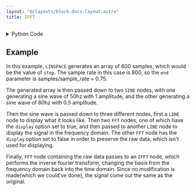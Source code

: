```yaml
---
layout: "@/layouts/block-docs-layout.astro"
title: IFFT
---
```



<PythonDocsDisplay docstring={docstring} />

<details>
<summary>Python Code</summary>

```python
from scipy import fft
from flojoy import flojoy, OrderedPair, DataFrame
import pandas as pd


@flojoy
def IFFT(default: DataFrame, real_signal: bool = True) -> OrderedPair:
    """The IFFT node performs the Inverse Discrete Fourier Transform on the input signal.

    With the IFFT algorithm, the input signal will be transformed from the frequency domain back into the time domain.

    Inputs
    ------
    default : OrderedPair
        The data to apply inverse FFT to.

    Parameters
    ----------
    real_signal : boolean
        whether the input signal is real (true) or complex (false)

    Returns
    -------
    OrderedPair
        x = time
        y = reconstructed signal
    """

    dc: pd.DataFrame = default.m

    x = dc["x"].to_numpy()
    realValue = dc["real"].to_numpy()
    imagValue = dc["imag"].to_numpy()

    fourier = realValue + 1j * imagValue

    result = fft.irfft(fourier) if real_signal else fft.ifft(fourier, len(x))
    result = result.real
    return OrderedPair(x=x, y=result)

```

[Find this Flojoy Block on GitHub](https://github.com/flojoy-ai/blocks/blob/main/blocks/TRANSFORMERS/SIGNAL_PROCESSING/IFFT/IFFT.py)

</details>

## Example

<GetHelpWidget />

<AppDisplay app={app} blockName="IFFT" client:visible />

In this example, `LINSPACE` generates an array of 600 samples, which would be the value of `step`.
The sample rate in this case is 800, so the `end` parameter is samples/sample_rate = 0.75.

The generated array is then passed down to two `SINE` nodes, with one generating a sine wave of 50hz with 1 amplitude,
and the other generating a sine wave of 80hz with 0.5 amplitude.

Then the sine wave is passed down to three different nodes, first a `LINE` node to display what it looks like.
Then two `FFT` nodes, one of which have the `display` option set to true, and then passed to another `LINE`
node to display the signal in the frequency domain. 
The other `FFT` node has the `display` option set to false in order to preserve the raw data, which isn't used for displaying. 

Finally, `FFT` node containing the raw data passes to an `IFFT` node, which performs the inverse fourier transform, 
changing the basis from the frequency domain back into the time domain. 
Since no modification is made(which we could've done), the signal come out the same as the original.
